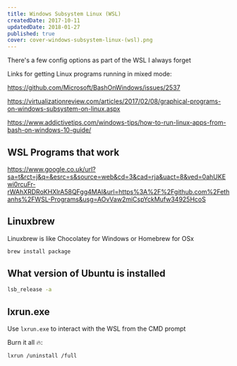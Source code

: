 ```yaml
---
title: Windows Subsystem Linux (WSL)
createdDate: 2017-10-11
updatedDate: 2018-01-27
published: true
cover: cover-windows-subsystem-linux-(wsl).png
---
```


There's a few config options as part of the WSL I always forget

Links for getting Linux programs running in mixed mode:

https://github.com/Microsoft/BashOnWindows/issues/2537

https://virtualizationreview.com/articles/2017/02/08/graphical-programs-on-windows-subsystem-on-linux.aspx

https://www.addictivetips.com/windows-tips/how-to-run-linux-apps-from-bash-on-windows-10-guide/

## WSL Programs that work

https://www.google.co.uk/url?sa=t&rct=j&q=&esrc=s&source=web&cd=3&cad=rja&uact=8&ved=0ahUKEwi0rcuFr-rWAhXRDRoKHXlrA58QFgg4MAI&url=https%3A%2F%2Fgithub.com%2Fethanhs%2FWSL-Programs&usg=AOvVaw2miCspYckMufw34925HcoS

## Linuxbrew

Linuxbrew is like Chocolatey for Windows or Homebrew for OSx

```bash
brew install package
```

## What version of Ubuntu is installed

```bash
lsb_release -a
```

## lxrun.exe

Use `lxrun.exe` to interact with the WSL from the CMD prompt

Burn it all 🔥:

```bash
lxrun /uninstall /full
```

